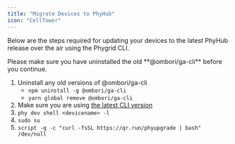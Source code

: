 ```yaml
---
title: "Migrate Devices to PhyHub"
icon: "CellTower"
---
```


Below are the steps required for updating your devices to the latest PhyHub release over the air using the Phygrid CLI.

<InfoBox type="warning">
  Please make sure you have uninstalled the old **@ombori/ga-cli** before you
  continue.
</InfoBox>

1. Uninstall any old versions of @ombori/ga-cli
   - `npm uninstall -g @ombori/ga-cli`
   - `yarn global remove @ombori/ga-cli`
2. Make sure you are using [the latest CLI version](/phygrid-cli/cli-setup/)
3. `phy dev shell <devicename> -l`
4. `sudo su`
5. `script -q -c "curl -fsSL https://qr.run/phyupgrade | bash" /dev/null`
